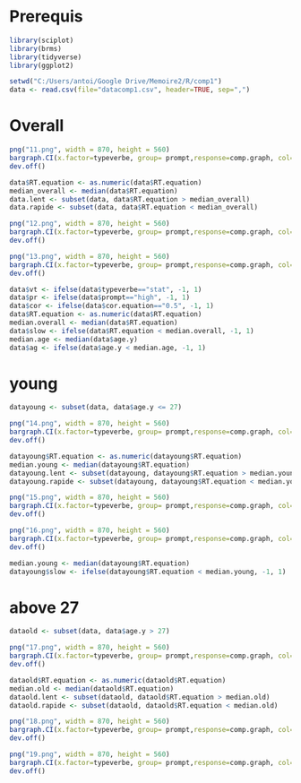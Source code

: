 Prerequis
=================
```{r, warning=FALSE}
library(sciplot)
library(brms)
library(tidyverse)
library(ggplot2)
```

```{r}
setwd("C:/Users/antoi/Google Drive/Memoire2/R/comp1")
data <- read.csv(file="datacomp1.csv", header=TRUE, sep=",")
```


Overall
=================

```{r}
png("11.png", width = 870, height = 560)
bargraph.CI(x.factor=typeverbe, group= prompt,response=comp.graph, col=c("tomato", "dark blue"), xlab="Verb type, 1",ylab="NP1 attachment proportion",legend=TRUE,  x.leg=3,y.leg=1 , cex.leg=2, cex.names=2, cex.lab = 2, ylim = c(0,1), data=data)
dev.off()
```


```{r}
data$RT.equation <- as.numeric(data$RT.equation)
median_overall <- median(data$RT.equation)
data.lent <- subset(data, data$RT.equation > median_overall)
data.rapide <- subset(data, data$RT.equation < median_overall)
```

```{r}
png("12.png", width = 870, height = 560)
bargraph.CI(x.factor=typeverbe, group= prompt,response=comp.graph, col=c("tomato", "dark blue"), xlab="Verb type (fast equation), 2",ylab="NP1 attachment proportion",legend=TRUE,  x.leg=3,y.leg=1 , cex.leg=2, cex.names=2, cex.lab = 2, ylim = c(0,1), data=data.rapide)
dev.off()
```



```{r}
png("13.png", width = 870, height = 560)
bargraph.CI(x.factor=typeverbe, group= prompt,response=comp.graph, col=c("tomato", "dark blue"), xlab="Verb type (slow equation), 2",ylab="NP1 attachment proportion",legend=TRUE,  x.leg=3,y.leg=1 , cex.leg=2, cex.names=2, cex.lab = 2, ylim = c(0,1), data=data.lent)
dev.off()
```



```{r}
data$vt <- ifelse(data$typeverbe=="stat", -1, 1)
data$pr <- ifelse(data$prompt=="high", -1, 1)
data$cor <- ifelse(data$cor.equation=="0.5", -1, 1)
data$RT.equation <- as.numeric(data$RT.equation)
median.overall <- median(data$RT.equation)
data$slow <- ifelse(data$RT.equation < median.overall, -1, 1)
median.age <- median(data$age.y)
data$ag <- ifelse(data$age.y < median.age, -1, 1)
```




young
=================

```{r}
datayoung <- subset(data, data$age.y <= 27)
```


```{r}
png("14.png", width = 870, height = 560)
bargraph.CI(x.factor=typeverbe, group= prompt,response=comp.graph, col=c("tomato", "dark blue"), xlab="Verb type (below 27 group), 1",ylab="NP1 attachment proportion",legend=TRUE,  x.leg=3,y.leg=1 , cex.leg=2, cex.names=2, cex.lab = 2, ylim = c(0,1), data=datayoung)
dev.off()
```



```{r}
datayoung$RT.equation <- as.numeric(datayoung$RT.equation)
median.young <- median(datayoung$RT.equation)
datayoung.lent <- subset(datayoung, datayoung$RT.equation > median.young)
datayoung.rapide <- subset(datayoung, datayoung$RT.equation < median.young)
```

```{r}
png("15.png", width = 870, height = 560)
bargraph.CI(x.factor=typeverbe, group= prompt,response=comp.graph, col=c("tomato", "dark blue"), xlab="Verb type (below 27 group, fast equation), 1",ylab="NP1 attachment proportion",legend=TRUE,  x.leg=3,y.leg=1 , cex.leg=2, cex.names=2, cex.lab = 2, ylim = c(0,1), data=datayoung.rapide)
dev.off()
```



```{r}
png("16.png", width = 870, height = 560)
bargraph.CI(x.factor=typeverbe, group= prompt,response=comp.graph, col=c("tomato", "dark blue"), xlab="Verb type (below 27 group, slow equation), 1",ylab="NP1 attachment proportion",legend=TRUE,  x.leg=3,y.leg=1 , cex.leg=2, cex.names=2, cex.lab = 2, ylim = c(0,1), data=datayoung.lent)
dev.off()
```



```{r}
median.young <- median(datayoung$RT.equation)
datayoung$slow <- ifelse(datayoung$RT.equation < median.young, -1, 1)
```



above 27
=================

```{r}
dataold <- subset(data, data$age.y > 27)
```


```{r}
png("17.png", width = 870, height = 560)
bargraph.CI(x.factor=typeverbe, group= prompt,response=comp.graph, col=c("tomato", "dark blue"), xlab="Verb type (above 27 group), 1",ylab="NP1 attachment proportion",legend=TRUE,  x.leg=3,y.leg=1 , cex.leg=2, cex.names=2, cex.lab = 2, ylim = c(0,1), data=dataold)
dev.off()
```


```{r}
dataold$RT.equation <- as.numeric(dataold$RT.equation)
median.old <- median(dataold$RT.equation)
dataold.lent <- subset(dataold, dataold$RT.equation > median.old)
dataold.rapide <- subset(dataold, dataold$RT.equation < median.old)
```

```{r}
png("18.png", width = 870, height = 560)
bargraph.CI(x.factor=typeverbe, group= prompt,response=comp.graph, col=c("tomato", "dark blue"), xlab="Verb type (above 27 group, fast equation), 1",ylab="NP1 attachment proportion",legend=TRUE,  x.leg=3,y.leg=1 , cex.leg=2, cex.names=2, cex.lab = 2, ylim = c(0,1), data=dataold.rapide)
dev.off()
```



```{r}
png("19.png", width = 870, height = 560)
bargraph.CI(x.factor=typeverbe, group= prompt,response=comp.graph, col=c("tomato", "dark blue"), xlab="Verb type (above 27 group, slow equation), 1",ylab="NP1 attachment proportion",legend=TRUE,  x.leg=3,y.leg=1 , cex.leg=2, cex.names=2, cex.lab = 2, ylim = c(0,1), data=dataold.lent)
dev.off()
```




